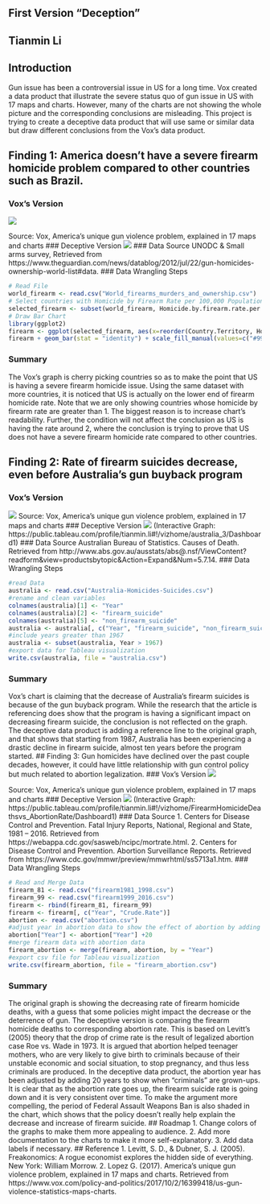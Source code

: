## First Version "Deception"
## Tianmin Li

## Introduction
Gun issue has been a controversial issue in US for a long time. Vox created a data product that illustrate the severe status quo of gun issue in US with 17 maps and charts. However, many of the charts are not showing the whole picture and the corresponding conclusions are misleading. This project is trying to create a deceptive data product that will use same or similar data but draw different conclusions from the Vox’s data product. 

## Finding 1: America doesn't have a severe firearm homicide problem compared to other countries such as Brazil.
### Vox's Version
![](images/world_firearm_vox.jpg)

Source: Vox, America's unique gun violence problem, explained in 17 maps and charts
### Deceptive Version
![](images/world_firearm_deceptive.png)
### Data Source
UNODC & Small arms survey, Retrieved from https://www.theguardian.com/news/datablog/2012/jul/22/gun-homicides-ownership-world-list#data. 
### Data Wrangling Steps
```r
# Read File
world_firearm <- read.csv("World_firearms_murders_and_ownership.csv")
# Select countries with Homicide by Firearm Rate per 100,000 Population greater than 1
selected_firearm <- subset(world_firearm, Homicide.by.firearm.rate.per.100.000.pop >1)
# Draw Bar Chart
library(ggplot2)
firearm <- ggplot(selected_firearm, aes(x=reorder(Country.Territory, Homicide.by.firearm.rate.per.100.000.pop), y=Homicide.by.firearm.rate.per.100.000.pop, fill=reorder(Country.Territory, Homicide.by.firearm.rate.per.100.000.pop)))
firearm + geom_bar(stat = "identity") + scale_fill_manual(values=c("#999999","#999999","#999999","#999999","#999999","#999999","#999999","#999999","#999999","#999999","#999999","#999999","#999999","#999999","#CC6666","#999999","#999999","#999999","#999999","#999999","#999999","#999999","#999999","#999999","#999999","#999999","#999999","#999999","#999999","#999999","#999999","#999999","#999999","#999999","#999999","#999999","#999999","#999999","#999999","#999999","#999999","#999999"), guide=FALSE) +theme(axis.text.x = element_text(angle = 90, hjust = 1)) + labs(x = "Country", y = "Homicides by firearm per 1 million people", title = "Homicides by firearm per 1 million people", subtitle = "with countries' rate greater than 1")
```
### Summary
The Vox's graph is cherry picking countries so as to make the point that US is having a severe firearm homicide issue. Using the same dataset with more countries, it is noticed that US is actually on the lower end of firearm homicide rate. Note that we are only showing countries whose homicide by firearm rate are greater than 1. The biggest reason is to increase chart's readability. Further, the condition will not affect the conclusion as US is having the rate around 2, where the conclusion is trying to prove that US does not have a severe firearm homicide rate compared to other countries. 

## Finding 2: Rate of firearm suicides decrease, even before Australia's gun buyback program
### Vox's Version
![](images/australia.jpg)
Source: Vox, America's unique gun violence problem, explained in 17 maps and charts
### Deceptive Version
![](images/suicide_australia.png)
(Interactive Graph: https://public.tableau.com/profile/tianmin.li#!/vizhome/australia_3/Dashboard1)
### Data Source
Australian Bureau of Statistics. Causes of Death. Retrieved from http://www.abs.gov.au/ausstats/abs@.nsf/ViewContent?readform&view=productsbytopic&Action=Expand&Num=5.7.14. 
### Data Wrangling Steps
```r
#read Data
australia <- read.csv("Australia-Homicides-Suicides.csv")
#rename and clean variables
colnames(australia)[1] <- "Year"
colnames(australia)[2] <- "firearm_suicide"
colnames(australia)[5] <- "non_firearm_suicide"
australia <- australia[, c("Year", "firearm_suicide", "non_firearm_suicide")]
#include years greater than 1967
australia <- subset(australia, Year > 1967)
#export data for Tableau visualization
write.csv(australia, file = "australia.csv")
```
### Summary
Vox's chart is claiming that the decrease of Australia's firearm suicides is because of the gun buyback program. While the research that the article is referencing does show that the program is having a significant impact on decreasing firearm suicide, the conclusion is not reflected on the graph. The deceptive data product is adding a reference line to the original graph, and that shows that starting from 1987, Australia has been experiencing a drastic decline in firearm suicide, almost ten years before the program started. 
## Finding 3: Gun homicides have declined over the past couple decades, however, it could have little relationship with gun control policy but much related to abortion legalization.
### Vox's Version
![](images/firearm_homicide_deaths.png)

Source: Vox, America's unique gun violence problem, explained in 17 maps and charts
### Deceptive Version
![](images/abortion.png)
(Interactive Graph: https://public.tableau.com/profile/tianmin.li#!/vizhome/FirearmHomicideDeathsvs_AbortionRate/Dashboard1) 
### Data Source
1. Centers for Disease Control and Prevention. Fatal Injury Reports, National, Regional and State, 1981 – 2016. Retrieved from https://webappa.cdc.gov/sasweb/ncipc/mortrate.html. 
2. Centers for Disease Control and Prevention. Abortion Surveillance Reports. Retrieved from https://www.cdc.gov/mmwr/preview/mmwrhtml/ss5713a1.htm. 
### Data Wrangling Steps
```r
# Read and Merge Data
firearm_81 <- read.csv("firearm1981_1998.csv")
firearm_99 <- read.csv("firearm1999_2016.csv")
firearm <- rbind(firearm_81, firearm_99)
firearm <- firearm[, c("Year", "Crude.Rate")]
abortion <- read.csv("abortion.csv")
#adjust year in abortion data to show the effect of abortion by adding 20 years
abortion["Year"] <- abortion["Year"] +20
#merge firearm data with abortion data
firearm_abortion <- merge(firearm, abortion, by = "Year")
#export csv file for Tableau visualization
write.csv(firearm_abortion, file = "firearm_abortion.csv")
```
### Summary
The original graph is showing the decreasing rate of firearm homicide deaths, with a guess that some policies might impact the decrease or the deterrence of gun. The deceptive version is comparing the firearm homicide deaths to corresponding abortion rate. This is based on Levitt’s (2005) theory that the drop of crime rate is the result of legalized abortion case Roe vs. Wade in 1973. It is argued that abortion helped teenager mothers, who are very likely to give birth to criminals because of their unstable economic and social situation, to stop pregnancy, and thus less criminals are produced. In the deceptive data product, the abortion year has been adjusted by adding 20 years to show when “criminals” are grown-ups. It is clear that as the abortion rate goes up, the firearm suicide rate is going down and it is very consistent over time. To make the argument more compelling, the period of Federal Assault Weapons Ban is also shaded in the chart, which shows that the policy doesn’t really help explain the decrease and increase of firearm suicide. 
## Roadmap
1. Change colors of the graphs to make them more appealing to audience.
2. Add more documentation to the charts to make it more self-explanatory.
3. Add data labels if necessary.
## Reference
1. Levitt, S. D., & Dubner, S. J. (2005). Freakonomics: A rogue economist explores the hidden side of everything. New York: William Morrow.
2. Lopez G. (2017). America's unique gun violence problem, explained in 17 maps and charts. Retrieved from https://www.vox.com/policy-and-politics/2017/10/2/16399418/us-gun-violence-statistics-maps-charts. 

